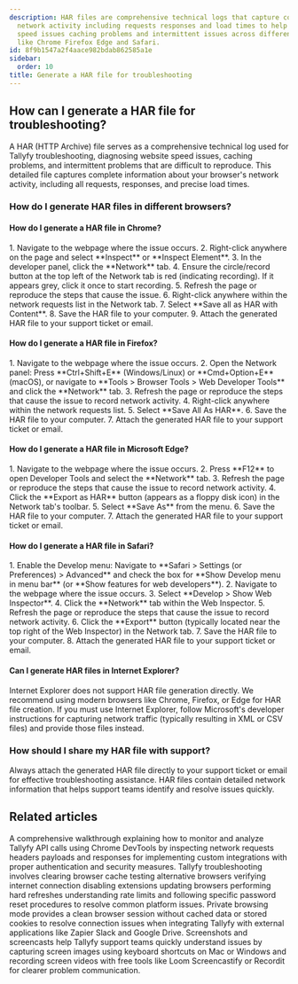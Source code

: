 ```yaml
---
description: HAR files are comprehensive technical logs that capture complete browser
  network activity including requests responses and load times to help diagnose website
  speed issues caching problems and intermittent issues across different browsers
  like Chrome Firefox Edge and Safari.
id: 8f9b1547a2f4aace982bdab862585a1e
sidebar:
  order: 10
title: Generate a HAR file for troubleshooting
---
```



## How can I generate a HAR file for troubleshooting?

A HAR (HTTP Archive) file serves as a comprehensive technical log used for Tallyfy troubleshooting, diagnosing website speed issues, caching problems, and intermittent problems that are difficult to reproduce. This detailed file captures complete information about your browser's network activity, including all requests, responses, and precise load times.

### How do I generate HAR files in different browsers?

#### How do I generate a HAR file in Chrome?

<Steps>
1. Navigate to the webpage where the issue occurs.
2. Right-click anywhere on the page and select **Inspect** or **Inspect Element**.
3. In the developer panel, click the **Network** tab.
4. Ensure the circle/record button at the top left of the Network tab is red (indicating recording). If it appears grey, click it once to start recording.
5. Refresh the page or reproduce the steps that cause the issue.
6. Right-click anywhere within the network requests list in the Network tab.
7. Select **Save all as HAR with Content**.
8. Save the HAR file to your computer.
9. Attach the generated HAR file to your support ticket or email.
</Steps>

#### How do I generate a HAR file in Firefox?

<Steps>
1. Navigate to the webpage where the issue occurs.
2. Open the Network panel: Press **Ctrl+Shift+E** (Windows/Linux) or **Cmd+Option+E** (macOS), or navigate to **Tools > Browser Tools > Web Developer Tools** and click the **Network** tab.
3. Refresh the page or reproduce the steps that cause the issue to record network activity.
4. Right-click anywhere within the network requests list.
5. Select **Save All As HAR**.
6. Save the HAR file to your computer.
7. Attach the generated HAR file to your support ticket or email.
</Steps>

#### How do I generate a HAR file in Microsoft Edge?

<Steps>
1. Navigate to the webpage where the issue occurs.
2. Press **F12** to open Developer Tools and select the **Network** tab.
3. Refresh the page or reproduce the steps that cause the issue to record network activity.
4. Click the **Export as HAR** button (appears as a floppy disk icon) in the Network tab's toolbar.
5. Select **Save As** from the menu.
6. Save the HAR file to your computer.
7. Attach the generated HAR file to your support ticket or email.
</Steps>

#### How do I generate a HAR file in Safari?

<Steps>
1. Enable the Develop menu: Navigate to **Safari > Settings (or Preferences) > Advanced** and check the box for **Show Develop menu in menu bar** (or **Show features for web developers**).
2. Navigate to the webpage where the issue occurs.
3. Select **Develop > Show Web Inspector**.
4. Click the **Network** tab within the Web Inspector.
5. Refresh the page or reproduce the steps that cause the issue to record network activity.
6. Click the **Export** button (typically located near the top right of the Web Inspector) in the Network tab.
7. Save the HAR file to your computer.
8. Attach the generated HAR file to your support ticket or email.
</Steps>

#### Can I generate HAR files in Internet Explorer?

Internet Explorer does not support HAR file generation directly. We recommend using modern browsers like Chrome, Firefox, or Edge for HAR file creation. If you must use Internet Explorer, follow Microsoft's developer instructions for capturing network traffic (typically resulting in XML or CSV files) and provide those files instead.

### How should I share my HAR file with support?

Always attach the generated HAR file directly to your support ticket or email for effective troubleshooting assistance. HAR files contain detailed network information that helps support teams identify and resolve issues quickly.


## Related articles
<CardGrid>
<LinkTitleCard header="<b>Open Api > Sniff API calls using Chrome</b>" href="/products/pro/integrations/open-api/how-to-sniff-api-calls-using-chrome/" > A comprehensive walkthrough explaining how to monitor and analyze Tallyfy API calls using Chrome DevTools by inspecting network requests headers payloads and responses for implementing custom integrations with proper authentication and security measures. </LinkTitleCard>
<LinkTitleCard header="<b>Miscellaneous > Troubleshooting</b>" href="/products/pro/miscellaneous/troubleshooting/" > Tallyfy troubleshooting involves clearing browser cache testing alternative browsers verifying internet connection disabling extensions updating browsers performing hard refreshes understanding rate limits and following specific password reset procedures to resolve common platform issues. </LinkTitleCard>
<LinkTitleCard header="<b>Miscellaneous > Connect Tallyfy to other apps using private browsing</b>" href="/products/pro/miscellaneous/how-to-connect-tallyfy-to-other-apps-using-private-browsing/" > Private browsing mode provides a clean browser session without cached data or stored cookies to resolve connection issues when integrating Tallyfy with external applications like Zapier Slack and Google Drive. </LinkTitleCard>
<LinkTitleCard header="<b>Support > Share screenshots and screencasts with Tallyfy support</b>" href="/products/pro/miscellaneous/support/how-to-share-screenshots-and-screencasts-with-tallyfy-support/" > Screenshots and screencasts help Tallyfy support teams quickly understand issues by capturing screen images using keyboard shortcuts on Mac or Windows and recording screen videos with free tools like Loom Screencastify or Recordit for clearer problem communication. </LinkTitleCard>
</CardGrid>
